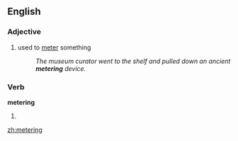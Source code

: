 ==English==

===Adjective===
{{en-adj|-}}

# used to [[meter]] something
#: ''The museum curator went to the shelf and pulled down an ancient '''metering''' device.''

===Verb===
'''metering'''

# {{present participle of|[[meter]]}}

[[zh:metering]]